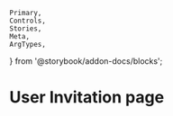 	Primary,
	Controls,
	Stories,
	Meta,
	ArgTypes,
} from '@storybook/addon-docs/blocks';


<Meta of={UserInvitationPage} />

# User Invitation page

<ArgTypes />
